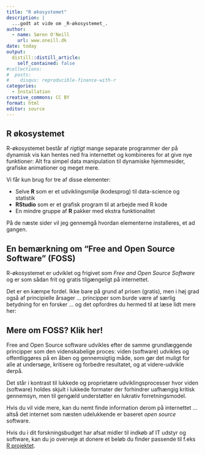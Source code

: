 ```yaml
---
title: "R økosystemet"
description: |
  ...godt at vide om _R-økosystemet_.
author:
  - name: Søren O'Neill
    url: www.oneill.dk
date: today
output:
  distill::distill_article:
    self_contained: false
#collections:
#  posts:
#    disqus: reproducible-finance-with-r
categories:
  - Installation
creative_commons: CC BY
format: html
editor: source
---
```


## R økosystemet

R-økosystemet består af *rigtigt* mange separate programmer der på dynamisk vis kan hentes ned fra internettet og kombineres for at give nye funktioner: Alt fra simpel data manipulation til dynamiske hjemmesider, grafiske animationer og meget mere.

Vi får kun brug for tre af disse elementer:

-   Selve **R** som er et udviklingsmiljø (kodesprog) til data-science og statistik
-   **RStudio** som er et grafisk program til at arbejde med R kode
-   En mindre gruppe af **R** pakker med ekstra funktionalitet

På de næste sider vil jeg gennemgå hvordan elementerne installeres, et ad gangen.

## En bemærkning om "Free and Open Source Software" (FOSS)

R-økosystemet er udviklet og frigivet som *Free and Open Source Software* og er som sådan frit og gratis tilgængeligt på internettet.

Det er en kæmpe fordel. Ikke bare på grund af prisen (gratis), men i høj grad også af principielle årsager ... principper som burde være af særlig betydning for en forsker ... og det opfordres du hermed til at læse lidt mere her:

::: {.callout-tip collapse="true"}
## Mere om FOSS? Klik her!

Free and Open Source software udvikles efter de samme grundlæggende principper som den videnskabelige proces: viden (software) udvikles og offentliggøres på en åben og gennemsigtig måde, som gør det muligt for alle at undersøge, kritisere og forbedre resultatet, og at videre-udvikle derpå.

Det står i kontrast til lukkede og proprietære udviklingsprocesser hvor viden (software) holdes skjult i lukkede formater der forhindrer uafhængig kritisk gennemsyn, men til gengæld understøtter en lukrativ forretningsmodel.

Hvis du vil vide mere, kan du nemt finde information derom på internettet ... altså det internet som næsten udelukkende er baseret *open source* software. 

Hvis du i dit forskningsbudget har afsat midler til indkøb af IT udstyr og software, kan du jo overveje at donere et beløb du finder passende til f.eks [R projektet](https://www.r-project.org/foundation/donations.html).
:::


